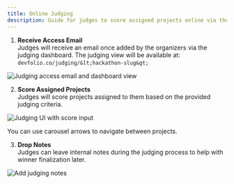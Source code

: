 ```yaml
---
title: Online Judging
description: Guide for judges to score assigned projects online via the Devfolio judging dashboard. Includes steps to access, evaluate, and leave notes.
---
```



1. **Receive Access Email**  
   Judges will receive an email once added by the organizers via the judging dashboard. The judging view will be available at:  
   `devfolio.co/judging/&lt;hackathon-slug&gt;`

<img src="/assets/image (31).png" alt="Judging access email and dashboard view" />

2. **Score Assigned Projects**  
   Judges will score projects assigned to them based on the provided judging criteria.

<img src="/assets/image (33).png" alt="Judging UI with score input" />
<p>You can use carousel arrows to navigate between projects.</p>

3. **Drop Notes**  
   Judges can leave internal notes during the judging process to help with winner finalization later.

<img src="/assets/image (34).png" alt="Add judging notes" />
